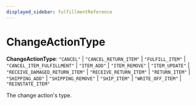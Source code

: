 ```yaml
---
displayed_sidebar: fulfillmentReference
---
```



# ChangeActionType

 **ChangeActionType**: `"CANCEL"` \| `"CANCEL_RETURN_ITEM"` \| `"FULFILL_ITEM"` \| `"CANCEL_ITEM_FULFILLMENT"` \| `"ITEM_ADD"` \| `"ITEM_REMOVE"` \| `"ITEM_UPDATE"` \| `"RECEIVE_DAMAGED_RETURN_ITEM"` \| `"RECEIVE_RETURN_ITEM"` \| `"RETURN_ITEM"` \| `"SHIPPING_ADD"` \| `"SHIPPING_REMOVE"` \| `"SHIP_ITEM"` \| `"WRITE_OFF_ITEM"` \| `"REINSTATE_ITEM"`

The change action's type.

